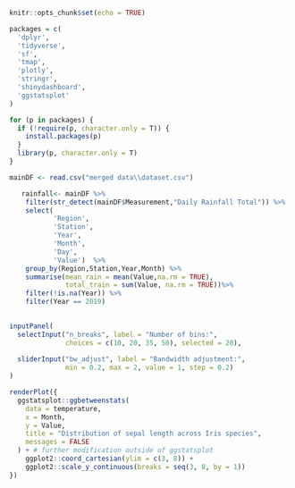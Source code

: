 
```r
knitr::opts_chunk$set(echo = TRUE)
```
```r
packages = c(
  'dplyr',
  'tidyverse',
  'sf', 
  'tmap',
  'plotly',
  'stringr',
  'shinydashboard',
  'ggstatsplot'
)

for (p in packages) {
  if (!require(p, character.only = T)) {
    install.packages(p)
  }
  library(p, character.only = T)
}

mainDF <- read.csv("merged data\\dataset.csv")
```

```r
   rainfall<- mainDF %>%
    filter(str_detect(mainDF$Measurement,"Daily Rainfall Total")) %>%
    select(
           'Region',
           'Station',
           'Year',
           'Month',
           'Day',
           'Value')  %>%
    group_by(Region,Station,Year,Month) %>%
    summarise(mean_rain = mean(Value,na.rm = TRUE),
              total_train = sum(Value, na.rm = TRUE))%>%
    filter(!is.na(Year)) %>%
    filter(Year == 2019)
 
```

```r
inputPanel(
  selectInput("n_breaks", label = "Number of bins:",
              choices = c(10, 20, 35, 50), selected = 20),
  
  sliderInput("bw_adjust", label = "Bandwidth adjustment:",
              min = 0.2, max = 2, value = 1, step = 0.2)
)

renderPlot({
  ggstatsplot::ggbetweenstats(
    data = temperature,
    x = Month,
    y = Value,
    title = "Distribution of sepal length across Iris species",
    messages = FALSE
  ) + # further modification outside of ggstatsplot
    ggplot2::coord_cartesian(ylim = c(3, 8)) +
    ggplot2::scale_y_continuous(breaks = seq(3, 8, by = 1))
})
```